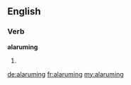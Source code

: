 ==English==

===Verb===
'''alaruming'''

# {{context|archaic|rare}} {{present participle of|alarum}}

[[de:alaruming]]
[[fr:alaruming]]
[[my:alaruming]]